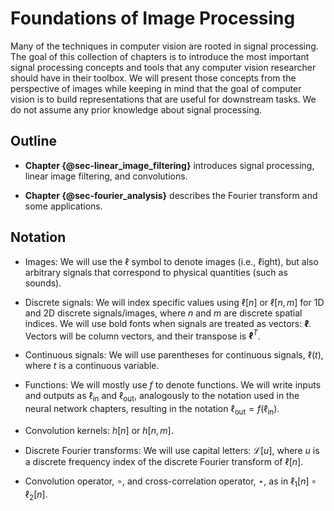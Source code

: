 # Foundations of Image Processing {#sec-image_processing}

Many of the techniques in computer vision are rooted in signal processing. The goal of this collection of chapters is to introduce the most important signal processing concepts and tools that any computer vision researcher should have in their toolbox. We will present those concepts from the perspective of images while keeping in mind that the goal of computer vision is to build representations that are useful for downstream tasks. We do not assume any prior knowledge about signal processing.

## Outline

- **Chapter {@sec-linear_image_filtering}** introduces signal processing, linear image filtering, and convolutions.

- **Chapter {@sec-fourier_analysis}** describes the Fourier transform and some applications.

## Notation 

- Images: We will use the $\ell$ symbol to denote images (i.e., $\ell$ight), but also arbitrary signals that correspond to physical quantities (such as sounds). 

- Discrete signals: We will index specific values using $\ell \left[ n\right]$ or $\ell \left[ n, m \right]$ for 1D and 2D discrete signals/images, where $n$ and $m$ are discrete spatial indices. We will use bold fonts when signals are treated as vectors: ${\boldsymbol\ell}$. Vectors will be column vectors, and their transpose is ${\boldsymbol\ell}^T$.

- Continuous signals: We will use parentheses for continuous signals, $\ell(t)$, where $t$ is a continuous variable.  

- Functions: We will mostly use $f$ to denote functions. We will write inputs and outputs as $\ell_{\text{in}}$ and $\ell_{\text{out}}$, analogously to the notation used in the neural network chapters, resulting in the notation $\ell_{\text{out}} = f \left( \ell_{\text{in}} \right)$.

- Convolution kernels: $h\left[ n\right]$ or $h \left[ n, m \right]$. 

- Discrete Fourier transforms: We will use capital letters: ${\mathcal{L}} \left[ u\right]$, where $u$ is a discrete frequency index of the discrete Fourier transform of $\ell \left[ n \right]$.

- Convolution operator, $\circ$, and cross-correlation operator, $\star$, as in $\ell_1 \left[ n\right] \circ \ell_2 \left[ n\right]$.